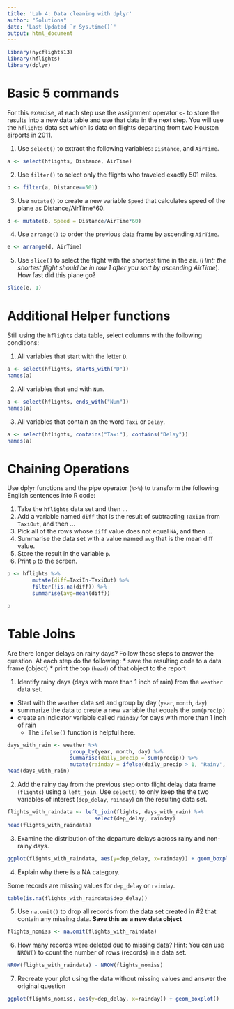 ```yaml
---
title: 'Lab 4: Data cleaning with dplyr'
author: "Solutions"
date: 'Last Updated `r Sys.time()`'
output: html_document
---
```


```r
library(nycflights13)
library(hflights)
library(dplyr)
```

# Basic 5 commands
For this exercise, at each step use the assignment operator `<-` to store the results into a new data table and use that data in the next step. You will use the `hflights` data set which is data on flights departing from two Houston airports in 2011. 

1. Use `select()` to extract the following variables:  `Distance`, and `AirTime`. 
```r
a <- select(hflights, Distance, AirTime)
```

2. Use `filter()` to select only the flights who traveled exactly 501 miles. 
```r
b <- filter(a, Distance==501)
```

3. Use `mutate()` to create a new variable `Speed` that calculates speed of the plane as Distance/AirTime*60.
```r
d <- mutate(b, Speed = Distance/AirTime*60)
```

4. Use `arrange()` to order the previous data frame by ascending `AirTime`. 
```r
e <- arrange(d, AirTime)
```

5. Use `slice()` to select the flight with the shortest time in the air. (_Hint: the shortest flight should be in row 1 after you sort by ascending AirTime_). How fast did this plane go? 

```r
slice(e, 1)
```

# Additional Helper functions
Still using the `hflights` data table, select columns with the following conditions: 

1. All variables that start with the letter `D`.
```r
a <- select(hflights, starts_with("D"))
names(a)
```

2. All variables that end with `Num`.
```r
a <- select(hflights, ends_with("Num"))
names(a)
```

3. All variables that contain an the word `Taxi` or `Delay`.  
```r
a <- select(hflights, contains("Taxi"), contains("Delay"))
names(a)
```

# Chaining Operations
Use dplyr functions and the pipe operator (` %>% `) to transform the following English sentences into R code:

1. Take the `hflights` data set and then ...
2. Add a variable named `diff` that is the result of subtracting `TaxiIn` from `TaxiOut`, and then ...
3. Pick all of the rows whose `diff` value does not equal `NA`, and then ...
4. Summarise the data set with a value named `avg` that is the mean diff value.  
5. Store the result in the variable `p`.
6. Print `p` to the screen. 

```r
p <- hflights %>% 
        mutate(diff=TaxiIn-TaxiOut) %>%
        filter(!is.na(diff)) %>%
        summarise(avg=mean(diff))

p
```


# Table Joins
  
Are there longer delays on rainy days? Follow these steps to answer the question. At each step do the following: 
* save the resulting code to a data frame (object)
* print the top (`head`) of that object to the report

1. Identify rainy days (days with more than 1 inch of rain) from the `weather` data set.

- Start with the `weather` data set and group by day (`year`, `month`, `day`)
- summarize the data to create a new variable that equals the `sum(precip)` 
- create an indicator variable called `rainday` for days with more than 1 inch of rain
    - The `ifelse()` function is helpful here.

```r
days_with_rain <- weather %>% 
                    group_by(year, month, day) %>%
                    summarise(daily_precip = sum(precip)) %>%
                    mutate(rainday = ifelse(daily_precip > 1, "Rainy", "No Rain"))
head(days_with_rain)
```


2. Add the rainy day from the previous step onto flight delay data frame (`flights`) using a `left_join`. Use `select()` to only keep the the two variables of interest (`dep_delay`, `rainday`) on the resulting data set. 

```r
flights_with_raindata <- left_join(flights, days_with_rain) %>% 
                            select(dep_delay, rainday)
head(flights_with_raindata)
```

3. Examine the distribution of the departure delays across rainy and non-rainy days.
```r
ggplot(flights_with_raindata, aes(y=dep_delay, x=rainday)) + geom_boxplot()
```

4. Explain why there is a NA category.

Some records are missing values for `dep_delay` or `rainday`. 
```r
table(is.na(flights_with_raindata$dep_delay))
```


5. Use `na.omit()` to drop all records from the data set created in #2 that contain any missing data.  **Save this as a new data object**

```r
flights_nomiss <- na.omit(flights_with_raindata)
```

6. How many records were deleted due to missing data? Hint: You can use `NROW()` to count the number of rows (records) in a data set. 

```r
NROW(flights_with_raindata) - NROW(flights_nomiss)
```


7. Recreate your plot using the data without missing values and answer the original question
```r
ggplot(flights_nomiss, aes(y=dep_delay, x=rainday)) + geom_boxplot()
```

